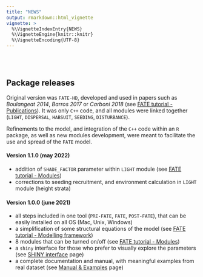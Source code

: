 ```yaml
---
title: "NEWS"
output: rmarkdown::html_vignette
vignette: >
  %\VignetteIndexEntry{NEWS}
  %\VignetteEngine{knitr::knitr}
  %\VignetteEncoding{UTF-8}
---
```


<link rel="stylesheet" href="https://use.fontawesome.com/releases/v5.0.13/css/all.css" integrity="sha384-DNOHZ68U8hZfKXOrtjWvjxusGo9WQnrNx2sqG0tfsghAvtVlRW3tvkXWZh58N9jp" crossorigin="anonymous">

<style>
.zoom p {
width:250px;
margin-left: auto;
margin-right: auto;
}
.zoom p:hover {
width:900px;
position: relative;
z-index: 10;
}
.column {
  float: left;
  width: 30%;
}
/* Clear floats after the columns */
.row:after {
  content: "";
  display: table;
  clear: both;
}
</style>


<br/><br/>


## <i class="fas fa-boxes"></i> Package releases

Original version was `FATE-HD`, developed and used in papers such as *Boulangeat 2014*, *Barros 2017* or *Carboni 2018* (see [FATE tutorial - Publications](fate_tutorial_0_publications.html)). It was only `C++` code, and all modules were linked together (`LIGHT`, `DISPERSAL`, `HABSUIT`, `SEEDING`, `DISTURBANCE`).

Refinements to the model, and integration of the `C++` code within an `R` package, as well as new modules development, were meant to facilitate the use and spread of the `FATE` model.

#### Version 1.1.0 (may 2022) <a href="https://raw.githubusercontent.com/leca-dev/RFate/master/data-raw/RFate_1.1.0.tar.gz" class="download" title="Download as tar.gz"><i class="fas fa-download"></i></a>

- addition of `SHADE_FACTOR` parameter within `LIGHT` module (see [FATE tutorial - Modules](fate_tutorial_3_MODULES.html))
- corrections to seeding recruitment, and environment calculation in `LIGHT` module (height strata)


#### Version 1.0.0 (june 2021) <a href="https://raw.githubusercontent.com/leca-dev/RFate/master/data-raw/RFate_1.0.0.tar.gz" class="download" title="Download as tar.gz"><i class="fas fa-download"></i></a>

- all steps included in one tool (`PRE-FATE`, `FATE`, `POST-FATE`), that can be easily installed on all OS (Mac, Unix, Windows)
- a simplification of some structural equations of the model (see [FATE tutorial - Modelling framework](fate_tutorial_0_modelling_framework.html))
- 8 modules that can be turned on/off (see [FATE tutorial - Modules](fate_tutorial_3_MODULES.html))
- a `shiny` interface for those who prefer to visually explore the parameters (see [SHINY interface](interface_tutorial_0_presentation.html) page)
- a complete documentation and manual, with meaningful examples from real dataset (see [Manual & Examples](manual.html) page)


<br/><br/>


